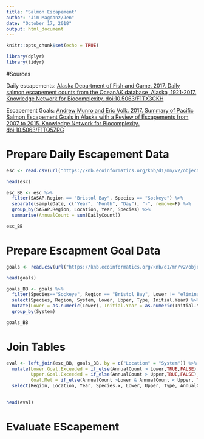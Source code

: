 ```yaml
---
title: "Salmon Escapement"
author: "Jim Magdanz/Jen"
date: "October 17, 2018"
output: html_document
---
```



```r
knitr::opts_chunk$set(echo = TRUE)
```

```r
library(dplyr)
library(tidyr)
```

#Sources

Daily escapements: [Alaska Department of Fish and Game. 2017. Daily salmon escapement counts from the OceanAK database, Alaska, 1921-2017. Knowledge Network for Biocomplexity. doi:10.5063/F1TX3CKH](http://doi:10.5063/F1TX3CKH)

Escapement Goals: [Andrew Munro and Eric Volk. 2017. Summary of Pacific Salmon Escapement Goals in Alaska with a Review of Escapements from 2007 to 2015. Knowledge Network for Biocomplexity. doi:10.5063/F1TQ5ZRG](http://doi:10.5063/F1TQ5ZRG)

# Prepare Daily Escapement Data

```r
esc <- read.csv(url("https://knb.ecoinformatics.org/knb/d1/mn/v2/object/urn%3Auuid%3Af119a05b-bbe7-4aea-93c6-85434dcb1c5e", method = "libcurl"), stringsAsFactors = FALSE)

head(esc)
```



```r
esc_BB <- esc %>%
  filter(SASAP.Region == "Bristol Bay", Species == "Sockeye") %>% 
  separate(sampleDate, c("Year", "Month", "Day"), "-", remove=F) %>% 
  group_by(SASAP.Region, Location, Year, Species) %>% 
  summarise(AnnualCount = sum(DailyCount))

esc_BB
```



# Prepare Escapment Goal Data

```r

goals <- read.csv(url("https://knb.ecoinformatics.org/knb/d1/mn/v2/object/knb.92014.1", method = "libcurl"), stringsAsFactors = FALSE)

head(goals)


```

```r

goals_BB <- goals %>%
  filter(Species=="Sockeye", Region == "Bristol Bay", Lower != "eliminated") %>%
  select(Species, Region, System, Lower, Upper, Type, Initial.Year) %>%
  mutate(Lower = as.numeric(Lower), Initial.Year = as.numeric(Initial.Year)) %>% 
  group_by(System)

goals_BB
```

# Join Tables

```r

eval <- left_join(esc_BB, goals_BB, by = c("Location" = "System")) %>% 
  mutate(Lower.Goal.Exceeded = if_else(AnnualCount > Lower,TRUE,FALSE),
         Upper.Goal.Exceeded = if_else(AnnualCount > Upper,TRUE,FALSE),
         Goal.Met = if_else(AnnualCount >Lower & AnnualCount < Upper, TRUE,FALSE)) %>% 
  select(Region, Location, Year, Species.x, Lower, Upper, Type, AnnualCount, Goal.Met, Lower.Goal.Exceeded, Upper.Goal.Exceeded)
  

head(eval)


```






# Evaluate EScapement

